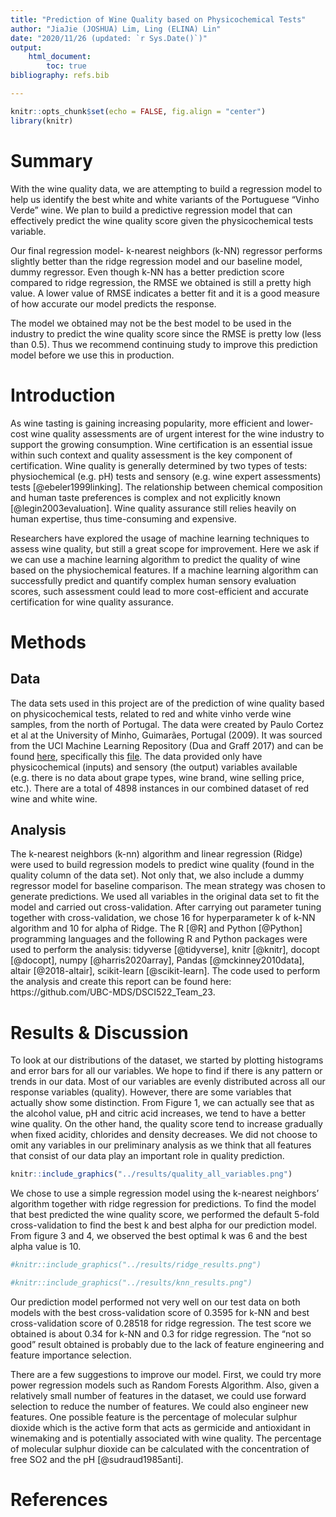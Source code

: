 ```yaml
---
title: "Prediction of Wine Quality based on Physicochemical Tests"
author: "JiaJie (JOSHUA) Lim, Ling (ELINA) Lin"
date: "2020/11/26 (updated: `r Sys.Date()`)"
output: 
    html_document:
        toc: true
bibliography: refs.bib

---
```


```r
knitr::opts_chunk$set(echo = FALSE, fig.align = "center")
library(knitr)
```

# Summary

With the wine quality data, we are attempting to build a regression model to help us identify the best white and white variants of the Portuguese "Vinho Verde" wine. We plan to build a predictive regression model that can effectively predict the wine quality score given the physicochemical tests variable. 

Our final regression model- k-nearest neighbors (k-NN) regressor performs slightly better than the ridge regression model and our baseline model, dummy regressor. Even though k-NN has a better prediction score compared to ridge regression, the RMSE we obtained is still a pretty high value. A lower value of RMSE indicates a better fit and it is a good measure of how accurate our model predicts the response. 

The model we obtained may not be the best model to be used in the industry to predict the wine quality score since the RMSE is pretty low (less than 0.5). Thus we recommend continuing study to improve this prediction model before we use this in production. 


# Introduction

As wine tasting is gaining increasing popularity, more efficient and lower-cost wine quality assessments are of urgent interest for the wine industry to support the growing consumption. Wine certification is an essential issue within such context and quality assessment is the key component of certification. Wine quality is generally determined by two types of tests: physiochemical (e.g. pH) tests and sensory (e.g. wine expert assessments) tests [@ebeler1999linking]. The relationship between chemical composition and human taste preferences is complex and not explicitly known [@legin2003evaluation]. Wine quality assurance still relies heavily on human expertise, thus time-consuming and expensive. 

Researchers have explored the usage of machine learning techniques to assess wine quality, but still a great scope for improvement. Here we ask if we can use a machine learning algorithm to predict the quality of wine based on the physiochemical features. If a machine learning algorithm can successfully predict and quantify complex human sensory evaluation scores, such assessment could lead to more cost-efficient and accurate certification for wine quality assurance.

# Methods

## Data

The data sets used in this project are of the prediction of wine quality
based on physicochemical tests, related to red and white vinho verde
wine samples, from the north of Portugal. The data were created by Paulo
Cortez et al at the University of Minho, Guimarães, Portugal (2009). It
was sourced from the UCI Machine Learning Repository (Dua and Graff
2017) and can be found
[here](https://archive.ics.uci.edu/ml/datasets/Wine+Quality),
specifically this
[file](https://archive.ics.uci.edu/ml/machine-learning-databases/wine-quality/).
The data provided only have physicochemical (inputs) and sensory (the
output) variables available (e.g. there is no data about grape types,
wine brand, wine selling price, etc.). There are a total of 4898
instances in our combined dataset of red wine and white wine.

## Analysis

The k-nearest neighbors (k-nn) algorithm and linear regression (Ridge) were used to build regression models to predict wine quality (found in the quality column of the data set). Not only that, we also include a dummy regressor model for baseline comparison. The mean strategy was chosen to generate predictions. We used all variables in the original data set to fit the model and carried out cross-validation. After carrying out parameter tuning together with cross-validation, we chose 16 for hyperparameter k of k-NN algorithm and 10 for alpha of Ridge. The R [@R] and Python [@Python] programming languages and the following R and Python packages were used to perform the analysis: tidyverse [@tidyverse], knitr [@knitr], docopt [@docopt], numpy [@harris2020array], Pandas [@mckinney2010data], altair [@2018-altair], scikit-learn [@scikit-learn]. The code used to perform the analysis and create this report can be found here: https://github.com/UBC-MDS/DSCI522_Team_23.



# Results & Discussion

To look at our distributions of the dataset, we started by plotting histograms and error bars for all our variables. We hope to find if there is any pattern or trends in our data. Most of our variables are evenly distributed across all our response variables (quality). However, there are some variables that actually show some distinction. From Figure 1, we can actually see that as the alcohol value, pH and citric acid increases, we tend to have a better wine quality. On the other hand, the quality score tend to increase gradually when fixed acidity, chlorides and density decreases. We did not choose to omit any variables in our preliminary analysis as we think that all features that consist of our data play an important role in quality prediction.

```r
knitr::include_graphics("../results/quality_all_variables.png")
```



We chose to use a simple regression model using the k-nearest neighbors' algorithm together with ridge regression for predictions. To find the model that best predicted the wine quality score, we performed the default 5-fold cross-validation to find the best k and best alpha for our prediction model. From figure 3 and 4, we observed the best optimal k was 6 and the best alpha value is 10. 


```r
#knitr::include_graphics("../results/ridge_results.png")
```

```r
#knitr::include_graphics("../results/knn_results.png")
```

Our prediction model performed not very well on our test data on both models with the best cross-validation score of 0.3595 for k-NN and best cross-validation score of 0.28518 for ridge regression. The test score we obtained is about 0.34 for k-NN and 0.3 for ridge regression. The "not so good" result obtained is probably due to the lack of feature engineering and feature importance selection. 

There are a few suggestions to improve our model. First, we could try more power regression models such as Random Forests Algorithm. Also, given a relatively small number of features in the dataset, we could use forward selection to reduce the number of features. We could also engineer new features. One possible feature is the percentage of molecular sulphur dioxide which is the active form that acts as germicide and antioxidant in winemaking and is potentially associated with wine quality. The percentage of molecular sulphur dioxide can be calculated with the concentration of free SO2 and the pH [@sudraud1985anti].

# References










